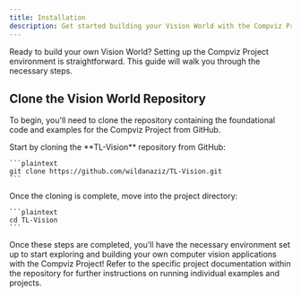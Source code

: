```yaml
---
title: Installation
description: Get started building your Vision World with the Compviz Project.
---
```


Ready to build your own Vision World? Setting up the Compviz Project environment is straightforward. This guide will walk you through the necessary steps.

## Clone the Vision World Repository

To begin, you'll need to clone the repository containing the foundational code and examples for the Compviz Project from GitHub.

<Stepper>
  <StepperItem title="Step 1: Clone the Repository">
    Start by cloning the **TL-Vision** repository from GitHub:

    ```plaintext
    git clone https://github.com/wildanaziz/TL-Vision.git
    ```
  </StepperItem>

  <StepperItem title="Step 2: Navigate to the Project Directory">
    Once the cloning is complete, move into the project directory:

    ```plaintext
    cd TL-Vision
    ```
  </StepperItem>
</Stepper>

Once these steps are completed, you'll have the necessary environment set up to start exploring and building your own computer vision applications with the Compviz Project! Refer to the specific project documentation within the repository for further instructions on running individual examples and projects.